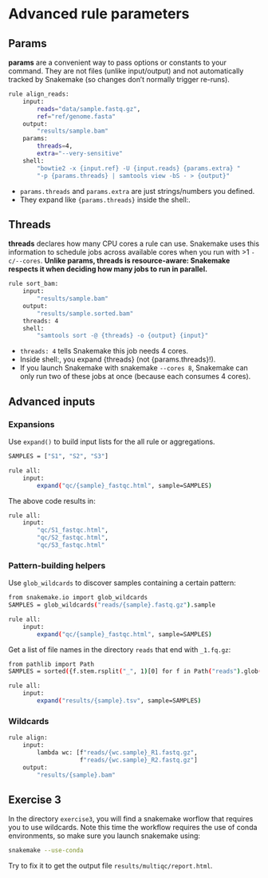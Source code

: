 # Advanced rule parameters

## Params

**params** are a convenient way to pass options or constants to your command. They are not files (unlike input/output) and not automatically tracked by Snakemake (so changes don’t normally trigger re-runs).

```sh
rule align_reads:
    input:
        reads="data/sample.fastq.gz",
        ref="ref/genome.fasta"
    output:
        "results/sample.bam"
    params:
        threads=4,
        extra="--very-sensitive"
    shell:
        "bowtie2 -x {input.ref} -U {input.reads} {params.extra} "
        "-p {params.threads} | samtools view -bS - > {output}"
```

- `params.threads` and `params.extra` are just strings/numbers you defined.
- They expand like `{params.threads}` inside the shell:.

## Threads

**threads** declares how many CPU cores a rule can use. Snakemake uses this information to schedule jobs across available cores when you run with >1 `-c/--cores`. **Unlike params, threads is resource-aware: Snakemake respects it when deciding how many jobs to run in parallel.**

```sh
rule sort_bam:
    input:
        "results/sample.bam"
    output:
        "results/sample.sorted.bam"
    threads: 4
    shell:
        "samtools sort -@ {threads} -o {output} {input}"
```

- `threads: 4` tells Snakemake this job needs 4 cores.
- Inside shell:, you expand {threads} (not {params.threads}!).
- If you launch Snakemake with snakemake `--cores 8`, Snakemake can only run two of these jobs at once (because each consumes 4 cores).

## Advanced inputs

### Expansions

Use `expand()` to build input lists for the all rule or aggregations.

```sh
SAMPLES = ["S1", "S2", "S3"]

rule all:
    input:
        expand("qc/{sample}_fastqc.html", sample=SAMPLES)
```

The above code results in:

```sh
rule all:
    input:
        "qc/S1_fastqc.html",
        "qc/S2_fastqc.html",
        "qc/S3_fastqc.html"
```

### Pattern-building helpers

Use `glob_wildcards` to discover samples containing a certain pattern:

```sh
from snakemake.io import glob_wildcards
SAMPLES = glob_wildcards("reads/{sample}.fastq.gz").sample

rule all:
    input:
        expand("qc/{sample}_fastqc.html", sample=SAMPLES)
```

Get a list of file names in the directory `reads` that end with `_1.fq.gz`:

```sh
from pathlib import Path
SAMPLES = sorted({f.stem.rsplit("_", 1)[0] for f in Path("reads").glob("*_1.fq.gz")})

rule all:
    input:
        expand("results/{sample}.tsv", sample=SAMPLES)
```

### Wildcards

```sh
rule align:
    input:
        lambda wc: [f"reads/{wc.sample}_R1.fastq.gz",
                    f"reads/{wc.sample}_R2.fastq.gz"]
    output:
        "results/{sample}.bam"
```

## Exercise 3

In the directory `exercise3`, you will find a snakemake worflow  that requires you to use wildcards. Note this time the workflow requires the use of conda environments, so make sure you launch snakemake using:

```sh
snakemake --use-conda
```

Try to fix it to get the output file `results/multiqc/report.html`.

<!--
- Missing SAMPLES definition
    SAMPLES = sorted({
    f.stem.rsplit("_", 1)[0]
    for f in Path("reads").glob("*_1.fq.gz")
})

- missing environmental modules
    envmodules:
        "fastp/0.24.0"
    envmodules:
        "multiqc"
-->